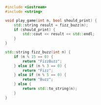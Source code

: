 ```cpp
#include <iostream>
#include <string>

void play_game(int n, bool should_print) {
    std::string result = fizz_buzz(n);
    if (should_print) {
        std::cout << result << std::endl;
    }
}

std::string fizz_buzz(int n) {
    if (n % 15 == 0) {
        return "FizzBuzz";
    } else if (n % 3 == 0) {
        return "Fizz";
    } else if (n % 5 == 0) {
        return "Buzz";
    } else {
        return std::to_string(n);
    }
}
```